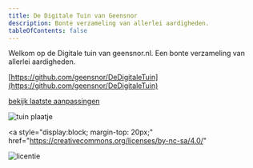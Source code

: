 ```yaml
---
title: De Digitale Tuin van Geensnor
description: Bonte verzameling van allerlei aardigheden.
tableOfContents: false
---
```



Welkom op de Digitale tuin van geensnor.nl. Een bonte verzameling van allerlei aardigheden.

[https://github.com/geensnor/DeDigitaleTuin](https://github.com/geensnor/DeDigitaleTuin)

[bekijk laatste aanpassingen](../laatste-aanpassingen)

<Image src={tuin} alt="tuin plaatje" />

<a
  style="display:block; margin-top: 20px;"
  href="https://creativecommons.org/licenses/by-nc-sa/4.0/"
>
  <Image src={licentie} width={117} height={41} alt="licentie" />
</a>
